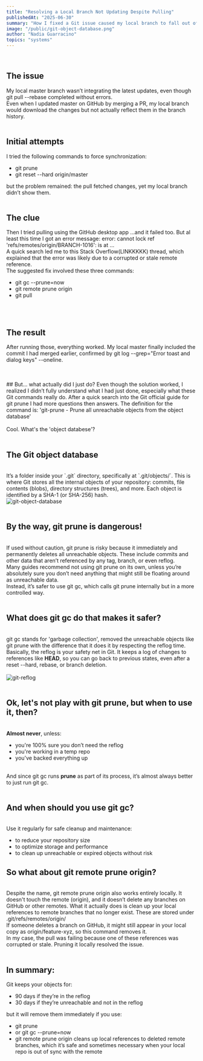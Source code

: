 ```yaml
---
title: "Resolving a Local Branch Not Updating Despite Pulling"
publishedAt: "2025-06-30"
summary: "How I fixed a Git issue caused my local branch to fall out of sync and how it turned out to be a great learning about git garbage collection"
image: "/public/git-object-database.png"
author: "Nadia Guarracino"
topics: "systems"
---
```


<br />

## The issue
My local master branch wasn’t integrating the latest updates, even though <Highlight>git pull --rebase</Highlight> completed without errors.
<br />
Even when I updated master on GitHub by merging a PR, my local branch would download the changes but not actually reflect them in the branch history.
<br />
<br />
## Initial attempts
I tried the following commands to force synchronization:

<ul>
  <li>
    <Highlight>git prune</Highlight>
  </li>
  <li>
    <Highlight>git reset --hard origin/master</Highlight>
  </li>
</ul>
but the problem remained: the pull fetched changes, yet my local branch didn’t show them.
<br />
<br />

## The clue
Then I tried pulling using the GitHub desktop app ...and it failed too. But al least this time I got an error message:
<Highlight>error: cannot lock ref 'refs/remotes/origin/BRANCH-1016': is at ...</Highlight>
<br />
A quick search led me to this Stack Overflow(LINKKKKK) thread, which explained that the error was likely due to a corrupted or stale remote reference.
<br />
The suggested fix involved these three commands:
<ul>
  <li>
    <Highlight>git gc --prune=now</Highlight>
  </li>
  <li>
    <Highlight>git remote prune origin</Highlight>
  </li>
  <li>
    <Highlight>git pull</Highlight>
  </li>
</ul>
<br />
<br />

## The result
After running those, everything worked. My local master finally included the commit I had merged earlier, confirmed by <Highlight>git log --grep="Error toast and dialog keys" --oneline</Highlight>.
<br />
<br />

<br />
## But... what actually did I just do?
Even though the solution worked, I realized I didn’t fully understand what I had just done, especially what these Git commands really do.
After a quick search into the Git official guide for git prune I had more questions then answers. The definition for the command is:
'git-prune - Prune all unreachable objects from the object database'
<br />
<br />
Cool. What's the 'object databese'?
<br />
<br />

## The Git object database
<br />
It’s a folder inside your <Highlight>`.git`</Highlight> directory, specifically at <Highlight>`.git/objects/`</Highlight>. This is where Git stores all the internal objects of your repository: commits, file contents (blobs), directory structures (trees), and more.
Each object is identified by a SHA-1 (or SHA-256) hash.
<br />
<Image
  src="/git-object-database.png"
  alt="git-object-database"
  sizes="100vw"
  style={{
    width: "70%",
    height: "auto",
  }}
  width={500}
  height={300}
/>
<br />
<br />

## By the way, git prune is dangerous!
<br />
If used without caution, git prune is risky because it immediately and permanently
deletes all unreachable objects. These include commits and other data that aren’t referenced by any tag, branch, or even reflog.
<br />
Many guides recommend not using git prune on its own, unless you’re absolutely
sure you don’t need anything that might still be floating around as unreachable data.
<br />
Instead, it’s safer to use <Highlight>git gc</Highlight>, which calls <Highlight>git prune</Highlight> internally but in a more controlled way.
<br />
<br />

## What does git gc do that makes it safer?
<br />
<Highlight>git gc</Highlight> stands for 'garbage collection', removed the unreachable objects
like git prune with the difference that it does it by respecting the reflog time.
<br />
Basically, the reflog is your safety net in Git. It keeps a log of changes to references like <strong>HEAD</strong>,
so you can go back to previous states, even after a reset --hard, rebase, or branch deletion.
<br />
<br />
<Image
  src="/git-reflog.png"
  alt="git-reflog"
  sizes="100vw"
  style={{
    width: "70%",
    height: "auto",
  }}
  width={500}
  height={300}
/>
<br />
<br />

## Ok, let's not play with git prune, but when to use it, then?
<br />
<strong>Almost never</strong>, unless:
<ul>
  <li>
    you're 100% sure you don’t need the reflog
  </li>
  <li>
    you're working in a temp repo
  </li>
  <li>
    you've backed everything up
  </li>
</ul>
<br />
And since <Highlight>git gc</Highlight> runs <strong>prune</strong> as part of its process, it’s almost always better to just run <Highlight>git gc</Highlight>.
<br />
<br />

## And when should you use git gc?
<br />
Use it regularly for safe cleanup and maintenance:
<br />
<ul>
  <li>
    to reduce your repository size
  </li>
  <li>
    to optimize storage and performance
  </li>
  <li>
    to clean up unreachable or expired objects without risk
  </li>
</ul>

## So what about git remote prune origin?
<br />
Despite the name, <Highlight>git remote prune origin</Highlight> also works entirely locally.
It doesn't touch the remote (origin), and it doesn’t delete any branches on GitHub or other remotes.
What it actually does is clean up your local references to remote branches that no longer exist. These are stored under
<Highlight>.git/refs/remotes/origin/</Highlight>
<br />
If someone deletes a branch on GitHub, it might still appear in your local copy as <Highlight>origin/feature-xyz</Highlight>, so this command removes it.
<br />
In my case, the pull was failing because one of these references was corrupted or stale. Pruning it locally resolved the issue.
<br />
<br />

## In summary:
Git keeps your objects for:
<ul>
  <li>
    90 days if they’re in the reflog
  </li>
  <li>
    30 days if they’re unreachable and not in the reflog
  </li>
</ul>
but it will remove them immediately if you use:
<ul>
  <li>
    <Highlight>git prune</Highlight>
  </li>
  <li>
    or <Highlight>git gc --prune=now</Highlight>
  </li>
  <li>
    <Highlight>git remote prune origin</Highlight> cleans up local references to deleted remote branches, which it’s safe and sometimes necessary when your local repo is out of sync with the remote
  </li>
</ul>
